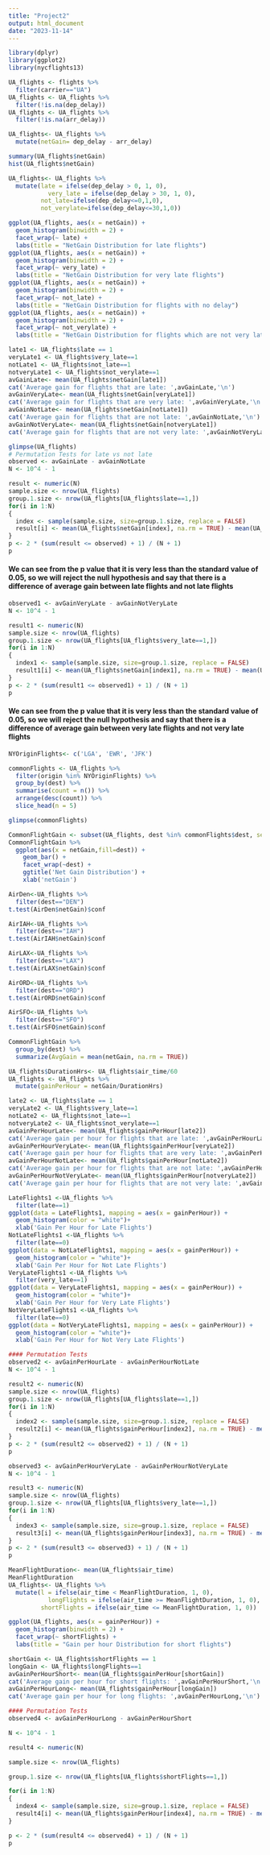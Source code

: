 ```yaml
---
title: "Project2"
output: html_document
date: "2023-11-14"
---
```


```r
library(dplyr)
library(ggplot2)
library(nycflights13)
```
```r
UA_flights <- flights %>% 
  filter(carrier=="UA")
UA_flights <- UA_flights %>%
  filter(!is.na(dep_delay))
UA_flights <- UA_flights %>%
  filter(!is.na(arr_delay))

```
```r
UA_flights<- UA_flights %>%
  mutate(netGain= dep_delay - arr_delay)
```
```r
summary(UA_flights$netGain)
hist(UA_flights$netGain)
```
```r
UA_flights<- UA_flights %>%
  mutate(late = ifelse(dep_delay > 0, 1, 0),
           very_late = ifelse(dep_delay > 30, 1, 0),
         not_late=ifelse(dep_delay<=0,1,0),
         not_verylate=ifelse(dep_delay<=30,1,0))
```
```r
ggplot(UA_flights, aes(x = netGain)) +
  geom_histogram(binwidth = 2) +
  facet_wrap(~ late) +
  labs(title = "NetGain Distribution for late flights")
ggplot(UA_flights, aes(x = netGain)) +
  geom_histogram(binwidth = 2) +
  facet_wrap(~ very_late) +
  labs(title = "NetGain Distribution for very late flights")
ggplot(UA_flights, aes(x = netGain)) +
  geom_histogram(binwidth = 2) +
  facet_wrap(~ not_late) +
  labs(title = "NetGain Distribution for flights with no delay")
ggplot(UA_flights, aes(x = netGain)) +
  geom_histogram(binwidth = 2) +
  facet_wrap(~ not_verylate) +
  labs(title = "NetGain Distribution for flights which are not very late")
```
```r
late1 <- UA_flights$late == 1
veryLate1 <- UA_flights$very_late==1
notLate1 <- UA_flights$not_late==1
notveryLate1 <- UA_flights$not_verylate==1
avGainLate<- mean(UA_flights$netGain[late1])
cat('Average gain for flights that are late: ',avGainLate,'\n')
avGainVeryLate<- mean(UA_flights$netGain[veryLate1])
cat('Average gain for flights that are very late: ',avGainVeryLate,'\n')
avGainNotLate<- mean(UA_flights$netGain[notLate1])
cat('Average gain for flights that are not late: ',avGainNotLate,'\n')
avGainNotVeryLate<- mean(UA_flights$netGain[notveryLate1])
cat('Average gain for flights that are not very late: ',avGainNotVeryLate,'\n')

```

```r
glimpse(UA_flights)
# Permutation Tests for late vs not late
observed <- avGainLate - avGainNotLate
N <- 10^4 - 1

result <- numeric(N)
sample.size <- nrow(UA_flights)
group.1.size <- nrow(UA_flights[UA_flights$late==1,])
for(i in 1:N)
{
  index <- sample(sample.size, size=group.1.size, replace = FALSE)
  result[i] <- mean(UA_flights$netGain[index], na.rm = TRUE) - mean(UA_flights$netGain[-index], na.rm = TRUE)
}
p <- 2 * (sum(result <= observed) + 1) / (N + 1)
p
```
#### We can see from the p value that it is very less than the standard value of 0.05, so we will reject the null hypothesis and say that there is a difference of average gain between late flights and not late flights
```r
observed1 <- avGainVeryLate - avGainNotVeryLate
N <- 10^4 - 1

result1 <- numeric(N)
sample.size <- nrow(UA_flights)
group.1.size <- nrow(UA_flights[UA_flights$very_late==1,])
for(i in 1:N)
{
  index1 <- sample(sample.size, size=group.1.size, replace = FALSE)
  result1[i] <- mean(UA_flights$netGain[index1], na.rm = TRUE) - mean(UA_flights$netGain[-index1], na.rm = TRUE)
}
p <- 2 * (sum(result1 <= observed1) + 1) / (N + 1)
p
```
#### We can see from the p value that it is very less than the standard value of 0.05, so we will reject the null hypothesis and say that there is a difference of average gain between very late flights and not very late flights

```r
NYOriginFlights<- c('LGA', 'EWR', 'JFK')

commonFlights <- UA_flights %>% 
  filter(origin %in% NYOriginFlights) %>%
  group_by(dest) %>%
  summarise(count = n()) %>%
  arrange(desc(count)) %>%
  slice_head(n = 5)

glimpse(commonFlights)
```
```r
CommonFlightGain <- subset(UA_flights, dest %in% commonFlights$dest, select = c("dest", "netGain"))
CommonFlightGain %>%
  ggplot(aes(x = netGain,fill=dest)) + 
    geom_bar() +
    facet_wrap(~dest) +
    ggtitle('Net Gain Distribution') +
    xlab('netGain')

```
```r
AirDen<-UA_flights %>%
  filter(dest=="DEN")
t.test(AirDen$netGain)$conf
```
```r
AirIAH<-UA_flights %>%
  filter(dest=="IAH")
t.test(AirIAH$netGain)$conf
```
```r
AirLAX<-UA_flights %>%
  filter(dest=="LAX")
t.test(AirLAX$netGain)$conf
```
```r
AirORD<-UA_flights %>%
  filter(dest=="ORD")
t.test(AirORD$netGain)$conf
```
```r
AirSFO<-UA_flights %>%
  filter(dest=="SFO")
t.test(AirSFO$netGain)$conf
```


```r
CommonFlightGain %>%
  group_by(dest) %>%
  summarize(AvgGain = mean(netGain, na.rm = TRUE))
```
```r
UA_flights$DurationHrs<- UA_flights$air_time/60
UA_flights <- UA_flights %>%
  mutate(gainPerHour = netGain/DurationHrs)
```

```r
late2 <- UA_flights$late == 1
veryLate2 <- UA_flights$very_late==1
notLate2 <- UA_flights$not_late==1
notveryLate2 <- UA_flights$not_verylate==1
avGainPerHourLate<- mean(UA_flights$gainPerHour[late2])
cat('Average gain per hour for flights that are late: ',avGainPerHourLate,'\n')
avGainPerHourVeryLate<- mean(UA_flights$gainPerHour[veryLate2])
cat('Average gain per hour for flights that are very late: ',avGainPerHourVeryLate,'\n')
avGainPerHourNotLate<- mean(UA_flights$gainPerHour[notLate2])
cat('Average gain per hour for flights that are not late: ',avGainPerHourNotLate,'\n')
avGainPerHourNotVeryLate<- mean(UA_flights$gainPerHour[notveryLate2])
cat('Average gain per hour for flights that are not very late: ',avGainPerHourNotVeryLate,'\n')
```
```r
LateFlights1 <-UA_flights %>%
  filter(late==1)
ggplot(data = LateFlights1, mapping = aes(x = gainPerHour)) +
  geom_histogram(color = "white")+
  xlab('Gain Per Hour for Late Flights')
NotLateFlights1 <-UA_flights %>%
  filter(late==0)
ggplot(data = NotLateFlights1, mapping = aes(x = gainPerHour)) +
  geom_histogram(color = "white")+
  xlab('Gain Per Hour for Not Late Flights')
VeryLateFlights1 <-UA_flights %>%
  filter(very_late==1)
ggplot(data = VeryLateFlights1, mapping = aes(x = gainPerHour)) +
  geom_histogram(color = "white")+
  xlab('Gain Per Hour for Very Late Flights')
NotVeryLateFlights1 <-UA_flights %>%
  filter(late==0)
ggplot(data = NotVeryLateFlights1, mapping = aes(x = gainPerHour)) +
  geom_histogram(color = "white")+
  xlab('Gain Per Hour for Not Very Late Flights')
```



```r
#### Permutation Tests
observed2 <- avGainPerHourLate - avGainPerHourNotLate
N <- 10^4 - 1

result2 <- numeric(N)
sample.size <- nrow(UA_flights)
group.1.size <- nrow(UA_flights[UA_flights$late==1,])
for(i in 1:N)
{
  index2 <- sample(sample.size, size=group.1.size, replace = FALSE)
  result2[i] <- mean(UA_flights$gainPerHour[index2], na.rm = TRUE) - mean(UA_flights$gainPerHour[-index2], na.rm = TRUE)
}
p <- 2 * (sum(result2 <= observed2) + 1) / (N + 1)
p
```
```r
observed3 <- avGainPerHourVeryLate - avGainPerHourNotVeryLate
N <- 10^4 - 1

result3 <- numeric(N)
sample.size <- nrow(UA_flights)
group.1.size <- nrow(UA_flights[UA_flights$very_late==1,])
for(i in 1:N)
{
  index3 <- sample(sample.size, size=group.1.size, replace = FALSE)
  result3[i] <- mean(UA_flights$gainPerHour[index3], na.rm = TRUE) - mean(UA_flights$gainPerHour[-index3], na.rm = TRUE)
}
p <- 2 * (sum(result3 <= observed3) + 1) / (N + 1)
p
```

```r
MeanFlightDuration<- mean(UA_flights$air_time)
MeanFlightDuration
UA_flights<- UA_flights %>%
  mutate(l = ifelse(air_time < MeanFlightDuration, 1, 0),
           longFlights = ifelse(air_time >= MeanFlightDuration, 1, 0),
         shortFlights = ifelse(air_time <= MeanFlightDuration, 1, 0))
```
```r
ggplot(UA_flights, aes(x = gainPerHour)) +
  geom_histogram(binwidth = 2) +
  facet_wrap(~ shortFlights) +
  labs(title = "Gain per hour Distribution for short flights")
```
```r
shortGain <- UA_flights$shortFlights == 1
longGain <- UA_flights$longFlights==1
avGainPerHourShort<- mean(UA_flights$gainPerHour[shortGain])
cat('Average gain per hour for short flights: ',avGainPerHourShort,'\n')
avGainPerHourLong<- mean(UA_flights$gainPerHour[longGain])
cat('Average gain per hour for long flights: ',avGainPerHourLong,'\n')
```

```r
#### Permutation Tests
observed4 <- avGainPerHourLong - avGainPerHourShort

N <- 10^4 - 1

result4 <- numeric(N)

sample.size <- nrow(UA_flights)

group.1.size <- nrow(UA_flights[UA_flights$shortFlights==1,])

for(i in 1:N)
{
  index4 <- sample(sample.size, size=group.1.size, replace = FALSE)
  result4[i] <- mean(UA_flights$gainPerHour[index4], na.rm = TRUE) - mean(UA_flights$gainPerHour[-index4], na.rm = TRUE)
}

p <- 2 * (sum(result4 <= observed4) + 1) / (N + 1)
p
```

